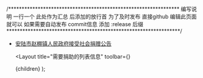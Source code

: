 /****************************************************************
    编写说明 一行一个 此处作为汇总  后添加的放行首
    为了及时发布 直接github 编辑此页面就可以
    如果需要自动发布  commit信息 添加  :release  后缀
*****************************************************************/

- [安陆市赵棚镇人民政府接受社会捐赠公告](https://mp.weixin.qq.com/s/CVc-TLMXXqeDVOtSB7grSg)

  <Layout
    title="需要捐助的列表信息"
    toolbar={<EditMe btn path="pages/posts/donaition.mdx" title="点击我可以编辑" />}
  >
    {children}
  </Layout>
);
